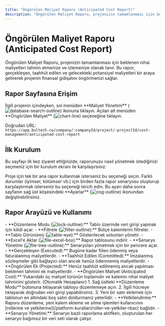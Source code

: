 ```yaml
---
title: "Öngörülen Maliyet Raporu (Anticipated Cost Report)"
description: "Öngörülen Maliyet Raporu, projenizin tamamlanması için beklenen nihai maliyetleri tahmin etmenize ve izlemenize olanak tanır."
---
```


# Öngörülen Maliyet Raporu (Anticipated Cost Report)

Öngörülen Maliyet Raporu, projenizin tamamlanması için beklenen nihai maliyetleri tahmin etmenize ve izlemenize olanak tanır. Bu rapor, gerçekleşen, taahhüt edilen ve gelecekteki potansiyel maliyetleri bir araya getirerek projenin finansal gidişatını öngörmenizi sağlar.

## Rapor Sayfasına Erişim

<Steps>
  <Step title="Maliyet Yönetimine Gidin">
    İlgili projenin içindeyken, sol menüden **Maliyet Yönetimi** (<img src="/icons/database-search-outline.svg" alt="database-search-outline" className="inline align-middle dark:invert" style={{width: '16px', height: '16px', margin: 0}} />) ikonuna tıklayın.
  </Step>
  <Step title="Öngörülen Maliyet'i Seçin">
    Açılan alt menüden **Öngörülen Maliyet** (<img src="/icons/chart-line.svg" alt="chart-line" className="inline align-middle dark:invert" style={{width: '16px', height: '16px', margin: 0}} />) seçeneğine tıklayın.
  </Step>
</Steps>

Doğrudan URL: `https://app.bultech.co/company/:companyId/project/:projectId/cost-management/anticipated-cost-report`

## İlk Kurulum

Bu sayfayı ilk kez ziyaret ettiğinizde, raporunuzu nasıl yönetmek istediğinizi seçmeniz için bir kurulum ekranı ile karşılaşırsınız:

<CardGroup cols={2}>
  <Card title="Varsayılan Rapor" icon="file-chart-outline">
    Proje için tek bir ana rapor kullanmak isterseniz bu seçeneği seçin.
  </Card>
  <Card title="Senaryo Bazlı Raporlama" icon="file-multiple-outline">
    Farklı durumlar (iyimser, kötümser vb.) için birden fazla rapor senaryosu oluşturup karşılaştırmak isterseniz bu seçeneği tercih edin.
  </Card>
</CardGroup>

<Info>
Bu ayarı daha sonra sayfanın sağ üst köşesindeki **Ayarlar** (<img src="/icons/cog-outline.svg" alt="cog-outline" className="inline align-middle dark:invert" style={{width: '16px', height: '16px', margin: 0}} />) ikonundan değiştirebilirsiniz.
</Info>

## Rapor Arayüzü ve Kullanımı

<AccordionGroup>
  <Accordion title="Global Aksiyonlar">
    - **Düzenleme Modu (<img src="/icons/lock-outline.svg" alt="lock-outline" className="inline align-middle dark:invert" style={{width: '16px', height: '16px', margin: 0}} />):** Tablo üzerinde veri girişi yapmak için kilidi açar.
    - **Filtrele (<img src="/icons/filter-outline.svg" alt="filter-outline" className="inline align-middle dark:invert" style={{width: '16px', height: '16px', margin: 0}} />):** Bütçe kalemlerini filtreler.
    - **Tablo Görünümü (<img src="/icons/table-eye.svg" alt="table-eye" className="inline align-middle dark:invert" style={{width: '16px', height: '16px', margin: 0}} />):** Gösterilecek sütunları yönetir.
    - **Excel'e Aktar (<img src="/icons/file-excel-box.svg" alt="file-excel-box" className="inline align-middle dark:invert" style={{width: '16px', height: '16px', margin: 0}} />):** Rapor tablosunu indirir.
    - **Senaryo Yönetimi (<img src="/icons/file-tree-outline.svg" alt="file-tree-outline" className="inline align-middle dark:invert" style={{width: '16px', height: '16px', margin: 0}} />):** Senaryoları yönetmek için bir pencere açar.
  </Accordion>
  <Accordion title="Rapor Tablosu Sütunları">
    - **Gerçekleşen (Executed):** Bugüne kadar fiilen ödenmiş veya faturalanmış maliyetlerdir.
    - **Taahhüt Edilen (Committed):** İmzalanmış sözleşmeler gibi bağlayıcı olan ancak henüz ödenmemiş maliyetlerdir.
    - **Öngörülen Ek (Projected):** Henüz taahhüt edilmemiş ancak yapılması beklenen tahmini ek maliyetlerdir.
    - **Öngörülen Maliyet (Anticipated Cost):** Yukarıdaki üç maliyet türünün toplamıdır ve kalemin nihai maliyet tahminini gösterir. (Otomatik Hesaplanır)
  </Accordion>
  <Accordion title="Veri Girişi ve Düzenleme">
    1.  Sağ üstteki **Düzenleme Modu** butonuna tıklayarak tabloyu düzenlemeye açın.
    2.  İlgili hücreye tıklayarak doğrudan veri girişi yapabilirsiniz.
    3.  Yeni bir satır eklemek için tablonun en altındaki boş satırı doldurmanız yeterlidir.
  </Accordion>
  <Accordion title="Önemli Notlar">
    - **Yetkilendirme:** Raporu düzenleme, yeni kalem ekleme ve silme işlemleri kullanıcının [rollerine ve yetkilerine](/platform-kurallari/roller-ve-yetkiler-rbac) bağlıdır.
    - **Senaryo Yönetimi:** Senaryo bazlı raporlama aktifken, oluşturulan her senaryo bağımsız bir veri seti olarak çalışır.
  </Accordion>
</AccordionGroup>
